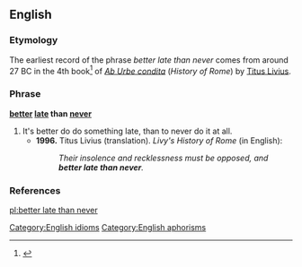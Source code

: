 ==English==

===Etymology===

The earliest record of the phrase ''better late than never'' comes from around 27 BC in the 4th book<ref>{{cite web |url=http://mcadams.posc.mu.edu/txt/ah/Livy/Livy04.html |title=Livy's History of Rome |accessdate=May 29, 2007 |author=Butterfield, Bruce J. |date=1996 |format=HTML | publisher=Marquette University ([http://mu.edu mu.edu]) |language=English.}}</ref> of ''[[w:Ab Urbe condita (book)|Ab Urbe condita]]'' (''History of Rome'') by [[w:Livy|Titus Livius]].

===Phrase===
'''[[better]] [[late]] than [[never]]'''

# It's better do do something late, than to never do it at all.
#*'''1996.''' Titus Livius (translation). ''Livy's History of Rome'' (in English):
#*:''Their insolence and recklessness must be opposed, and '''better late than never'''.''
===References===
<references/>

[[Category:English idioms]]
[[Category:English aphorisms]]

[[pl:better late than never]]